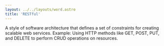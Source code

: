 ```yaml
---
layout: ../../layouts/word.astro
title: 'RESTful'
---
```

A style of software architecture that defines a set of constraints for creating scalable web services. Example: Using HTTP methods like GET, POST, PUT, and DELETE to perform CRUD operations on resources.